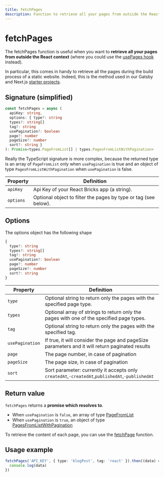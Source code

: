 ```yaml
---
title: fetchPages
description: Function to retrieve all your pages from outside the React context
---
```


# fetchPages

The fetchPages function is useful when you want to **retrieve all your pages from outside the React context** (where you could use the [usePages hook](/api-reference/hooks/use-pages-public) instead).

In particular, this comes in handy to retrieve all the pages during the build process of a static website. Indeed, this is the method used in our Gatsby and Next.js [starter projects](/docs/getting-started/starter-projects).

## Signature (simplified)

```ts
const fetchPages = async (
  apiKey: string,
  options: { type?: string
  types?: string[]
  tag?: string
  usePagination?: boolean
  page?: number
  pageSize?: number
  sort?: string }
): Promise<types.PageFromList[] | types.PagesFromListWithPagination>
```

Really the TypeScript signature is more complex, because the returned type is an array of `PageFromList` only when `usePagination` is true and an object of type `PagesFromListWithPagination` when `usePagination` is false.

| Property  | Definition                                                      |
| --------- | --------------------------------------------------------------- |
| `apiKey`  | Api Key of your React Bricks app (a string).                    |
| `options` | Optional object to filter the pages by type or tag (see below). |

## Options

The options object has the following shape

```ts
{
  type?: string
  types?: string[]
  tag?: string
  usePagination?: boolean
  page?: number
  pageSize?: number
  sort?: string
}
```

| Property        | Definition                                                                                      |
| --------------- | ----------------------------------------------------------------------------------------------- |
| `type`          | Optional string to return only the pages with the specified page type.                          |
| `types`         | Optional array of strings to return only the pages with one of the specified page types.        |
| `tag`           | Optional string to return only the pages with the specified tag.                                |
| `usePagination` | If true, it will consider the page and pageSize parameters and it will return paginated results |
| `page`          | The page number, in case of pagination                                                          |
| `pageSize`      | The page size, in case of pagination                                                            |
| `sort`          | Sort parameter: currently it accepts only `createdAt`,`-createdAt`,`publishedAt`,`-publishedAt` |

## Return value

`fetchPages` returns a **promise which resolves to**.

- When `usePagination` is `false`, an array of type [PageFromList](/api-reference/types/types#pagefromlist)
- When `usePagination` is `true`, an object of type [PagesFromListWithPagination](/api-reference/types/types#pagefromlistwithpagination)

To retrieve the content of each page, you can use the [fetchPage](fetch-page) function.

## Usage example

```ts highlight=1
fetchPages('API_KEY', { type: 'blogPost', tag: 'react' }).then((data) => {
  console.log(data)
})
```
